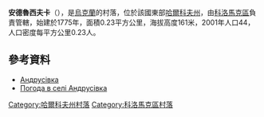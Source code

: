{{coord|49|46|32|N|35|19|15|E|scale:100000_region:UA|display=title}}

'''安德魯西夫卡'''（{{lang-uk|Андрусівка}}），是[[烏克蘭|烏克蘭]]的村落，位於該國東部[[哈爾科夫州|哈爾科夫州]]，由[[科洛馬克區|科洛馬克區]]負責管轄，始建於1775年，面積0.23平方公里，海拔高度161米，2001年人口44，人口密度每平方公里0.23人。

==參考資料==
*[http://w1.c1.rada.gov.ua/pls/z7502/A005?rdat1=09.01.2009&rf7571=33391 Андрусівка]{{dead link|date=2017年12月 |bot=InternetArchiveBot |fix-attempted=yes }}
* [http://weather.in.ua/ua/har'kovskaja/222 Погода в селі Андрусівка] {{Wayback|url=http://weather.in.ua/ua/har'kovskaja/222 |date=20201126094300 }}

{{DEFAULTSORT:Андрусівка}}
[[Category:哈爾科夫州村落|Category:哈爾科夫州村落]]
[[Category:科洛馬克區村落|Category:科洛馬克區村落]]


{{Kharkiv-geo-stub}}
